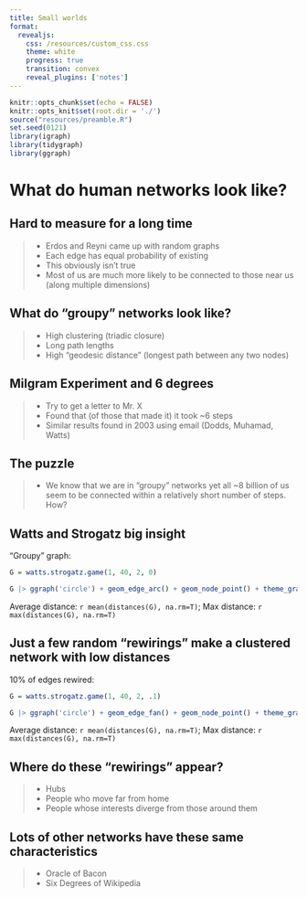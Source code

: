 ```yaml
---
title: Small worlds
format: 
  revealjs:
    css: /resources/custom_css.css
    theme: white
    progress: true
    transition: convex
    reveal_plugins: ['notes']
---
```


```r
knitr::opts_chunk$set(echo = FALSE)
knitr::opts_knit$set(root.dir = './')
source("resources/preamble.R")
set.seed(0121)
library(igraph)
library(tidygraph)
library(ggraph)
```

# What do human networks look like?

## Hard to measure for a long time

> - Erdos and Reyni came up with random graphs
> - Each edge has equal probability of existing
> - This obviously isn't true
> - Most of us are much more likely to be connected to those near us (along multiple dimensions)

## What do "groupy" networks look like?

> - High clustering (triadic closure)
> - Long path lengths
> - High "geodesic distance" (longest path between any two nodes)

## Milgram Experiment and 6 degrees

> - Try to get a letter to Mr. X
> - Found that (of those that made it) it took ~6 steps
  > - Similar results found in 2003 using email (Dodds, Muhamad, Watts)


## The puzzle

> - We know that we are in "groupy" networks yet all ~8 billion of us seem to be connected within a relatively short number of steps. How?

## Watts and Strogatz big insight

"Groupy" graph:

```r
G = watts.strogatz.game(1, 40, 2, 0)

G |> ggraph('circle') + geom_edge_arc() + geom_node_point() + theme_graph()
```

Average distance: `r mean(distances(G), na.rm=T)`;
Max distance: `r max(distances(G), na.rm=T)`

## Just a few random "rewirings" make a clustered network with low distances

10% of edges rewired:

```r
G = watts.strogatz.game(1, 40, 2, .1)

G |> ggraph('circle') + geom_edge_fan() + geom_node_point() + theme_graph()
```

Average distance: `r mean(distances(G), na.rm=T)`;
Max distance: `r max(distances(G), na.rm=T)`

## Where do these "rewirings" appear?

> - Hubs
> - People who move far from home
> - People whose interests diverge from those around them


## Lots of other networks have these same characteristics

> - Oracle of Bacon
> - Six Degrees of Wikipedia
